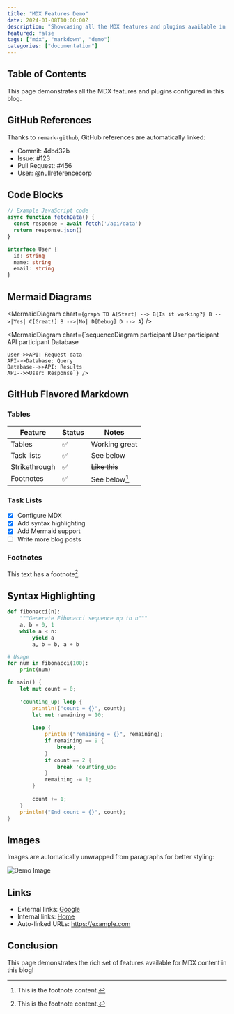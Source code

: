 ```yaml
---
title: "MDX Features Demo"
date: 2024-01-08T10:00:00Z
description: "Showcasing all the MDX features and plugins available in this blog"
featured: false
tags: ["mdx", "markdown", "demo"]
categories: ["documentation"]
---
```


## Table of Contents

This page demonstrates all the MDX features and plugins configured in this blog.

## GitHub References

Thanks to `remark-github`, GitHub references are automatically linked:

- Commit: 4dbd32b
- Issue: #123
- Pull Request: #456
- User: @nullreferencecorp

## Code Blocks

```javascript
// Example JavaScript code
async function fetchData() {
  const response = await fetch('/api/data')
  return response.json()
}
```

```typescript
interface User {
  id: string
  name: string  
  email: string
}
```

## Mermaid Diagrams

<MermaidDiagram chart={`graph TD
    A[Start] --> B{Is it working?}
    B -->|Yes| C[Great!]
    B -->|No| D[Debug]
    D --> A`} />

<MermaidDiagram chart={`sequenceDiagram
    participant User
    participant API
    participant Database
    
    User->>API: Request data
    API->>Database: Query
    Database-->>API: Results
    API-->>User: Response`} />

## GitHub Flavored Markdown

### Tables

| Feature | Status | Notes |
|---------|--------|-------|
| Tables | ✅ | Working great |
| Task lists | ✅ | See below |
| Strikethrough | ✅ | ~~Like this~~ |
| Footnotes | ✅ | See below[^1] |

### Task Lists

- [x] Configure MDX
- [x] Add syntax highlighting
- [x] Add Mermaid support
- [ ] Write more blog posts

### Footnotes

This text has a footnote[^1].

[^1]: This is the footnote content.


## Syntax Highlighting

```python
def fibonacci(n):
    """Generate Fibonacci sequence up to n"""
    a, b = 0, 1
    while a < n:
        yield a
        a, b = b, a + b

# Usage
for num in fibonacci(100):
    print(num)
```

```rust
fn main() {
    let mut count = 0;
    
    'counting_up: loop {
        println!("count = {}", count);
        let mut remaining = 10;
        
        loop {
            println!("remaining = {}", remaining);
            if remaining == 9 {
                break;
            }
            if count == 2 {
                break 'counting_up;
            }
            remaining -= 1;
        }
        
        count += 1;
    }
    println!("End count = {}", count);
}
```

## Images

Images are automatically unwrapped from paragraphs for better styling:

![Demo Image](https://via.placeholder.com/800x400)

## Links

- External links: [Google](https://google.com)
- Internal links: [Home](/)
- Auto-linked URLs: https://example.com

## Conclusion

This page demonstrates the rich set of features available for MDX content in this blog!